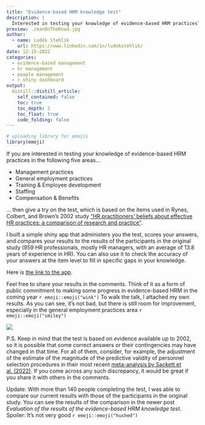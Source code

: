 ```yaml
---
title: "Evidence-based HRM knowledge test"
description: |
  Interested in testing your knowledge of evidence-based HRM practices? If so, click and get started.
preview: ./manOnTheRoad.jpg
author:
  - name: Luděk Stehlík
    url: https://www.linkedin.com/in/ludekstehlik/
date: 12-15-2022
categories:
  - evidence-based management
  - hr management
  - people management
  - r shiny dashboard
output:
  distill::distill_article:
    self_contained: false
    toc: true
    toc_depth: 2
    toc_float: true
    code_folding: false
---
```



```r

# uploading library for emojis
library(emoji)

```

If you are interested in testing your knowledge of evidence-based HRM practices in the following five areas...

* Management practices
* General employment practices
* Training & Employee development
* Staffing
* Compensation & Benefits

... then give a try on the test, which is based on the items used in Rynes, Colbert, and Brown's 2002 study ["HR practitioners' beliefs about effective HR practices: a comparison of research and practice"](https://psycnet.apa.org/record/2003-99255-001).

I built a simple shiny app that administers you the test, scores your answers, and compares your results to the results of the participants in the original study (959 HR professionals, mostly HR managers, with an average of 13.8 years of experience in HR). You can also use it to check the accuracy of your answers at the item level to fill in specific gaps in your knowledge.

Here is [the link to the app](https://peopleanalyticsblog.shinyapps.io/evidence_based_hrm_test/). 

Feel free to share your results in the comments. Think of it as a form of public commitment to making some progress in evidence-based HRM in the coming year `r emoji::emoji("wink")` To walk the talk, I attached my own results. As you can see, it's not bad, but there is still room for improvement, especially in the general employment practices area `r emoji::emoji("smiley")`

<img src="./results.png"> 

P.S. Keep in mind that the test is based on evidence available up to 2002, so it is possible that some correct answers or their contingencies may have changed in that time. For all of them, consider, for example, the adjustment of the estimate of the magnitude of the predictive validity of personnel selection procedures in their most recent [meta-analysis by Sackett et al. (2022)](https://psycnet.apa.org/record/2022-17327-001). If you come across any such discrepancy, it would be great if you share it with others in the comments. 

Update: With more than 140 people completing the test, I was able to compare our current results with those of the participants in the original study. You can see the results of the comparison in the newer post *Evaluation of the results of the evidence-based HRM knowledge test*. Spoiler: It’s not very good `r emoji::emoji("hushed")`

